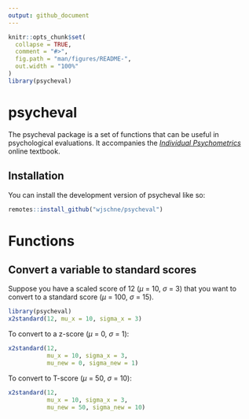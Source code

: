 ```yaml
---
output: github_document
---
```


<!-- README.md is generated from README.Rmd. Please edit that file -->

```r
knitr::opts_chunk$set(
  collapse = TRUE,
  comment = "#>",
  fig.path = "man/figures/README-",
  out.width = "100%"
)
library(psycheval)
```

# psycheval

<!-- badges: start -->
<!-- badges: end -->

The psycheval package is a set of functions that can be useful in psychological evaluations. It accompanies the [*Individual Psychometrics*](https://individual-psychometrics.rbind.io/) online textbook.

## Installation

You can install the development version of psycheval like so:

``` r
remotes::install_github("wjschne/psycheval")
```

# Functions

## Convert a variable to standard scores

Suppose you have a scaled score of 12 (*&mu;* = 10, *&sigma;* = 3) that you want to convert to a standard score (*&mu;* = 100, *&sigma;* = 15).

```r
library(psycheval)
x2standard(12, mu_x = 10, sigma_x = 3)
```

To convert to a z-score (*&mu;* = 0, *&sigma;* = 1):

```r
x2standard(12,
           mu_x = 10, sigma_x = 3,
           mu_new = 0, sigma_new = 1)
```


To convert to T-score (*&mu;* = 50, *&sigma;* = 10):

```r
x2standard(12,
           mu_x = 10, sigma_x = 3,
           mu_new = 50, sigma_new = 10)
```
